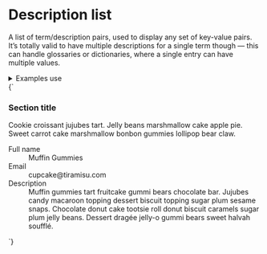 
<Meta title="UI/Data/Description list" />

# Description list

A list of term/description pairs, used to display any set of key-value pairs. It’s totally valid to have multiple descriptions for a single term though — this can handle glossaries or dictionaries, where a single entry can have multiple values.

<details class="u-margin-xl--y">
  <summary class="u-h4 u-font--medium">Examples use</summary>
  <ul>
    <li><a href="/?path=/story/atoms-content--content">a-content</a></li>
    <li><a href="/?path=/story/atoms-dl--dl">a-dl</a></li>
    <li><a href="/?path=/story/utilities-typography--typography">u-h6</a></li>
    <li><a href="/?path=/story/utilities-color--brand-1">u-fg</a></li>
    <li><a href="/?path=/story/utilities-font--font-medium">u-font</a></li>
    <li><a href="/?path=/story/utilities-gap--u-gap-m">u-gap</a></li>
    <li><a href="/?path=/story/utilities-grid--u-grid">u-grid</a></li>
    <li><a href="/?path=/story/utilities-margin--margin-m">u-margin</a></li>
    <li><a href="/?path=/story/utilities-padding--padding-m">u-padding</a></li>
  </ul>
</details>

<Canvas isColumn>
  <Story name="Description list">
    {`
      <div class="a-content">
        <div class="u-padding-m--y u-padding-m@m">
          <h3 class="u-margin-0">Section title</h3>
          <p class="u-fg--gray-50 u-h6">Cookie croissant jujubes tart. Jelly beans marshmallow cake apple pie. Sweet carrot cake marshmallow bonbon gummies lollipop bear claw.</p>
        </div>
        <dl class="a-dl">
          <div class="a-dl__item u-grid@m u-grid--3-col u-gap-m u-padding-m--y u-padding-m@m">
            <dt class="u-font--medium u-h6 u-fg--gray-50 u-margin-xs--bottom@s">Full name</dt>
            <dd class="u-grid__col-span-2">Muffin Gummies</dd>
          </div>
          <div class="a-dl__item u-grid@m u-grid--3-col u-gap-m u-padding-m--y u-padding-m@m">
            <dt class="u-font--medium u-h6 u-fg--gray-50 u-margin-xs--bottom@s">Email</dt>
            <dd class="u-grid__col-span-2">cupcake@tiramisu.com</dd>
          </div>
          <div class="a-dl__item u-grid@m u-grid--3-col u-gap-m u-padding-m--y u-padding-m@m">
            <dt class="u-font--medium u-h6 u-fg--gray-50 u-margin-xs--bottom@s">Description</dt>
            <dd class="u-grid__col-span-2">Muffin gummies tart fruitcake gummi bears chocolate bar. Jujubes candy macaroon topping dessert biscuit topping sugar plum sesame snaps. Chocolate donut cake tootsie roll donut biscuit caramels sugar plum jelly beans. Dessert dragée jelly-o gummi bears sweet halvah soufflé.</dd>
          </div>
        </dl>
      </div>
    `}
  </Story>
</Canvas>
